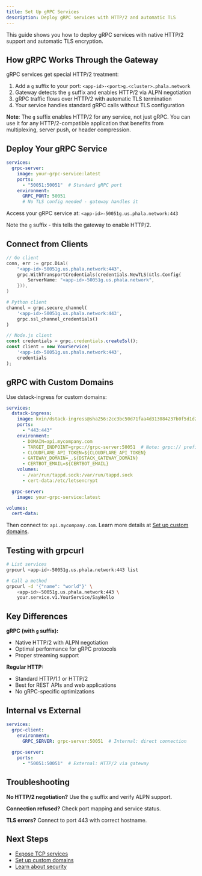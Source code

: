 ```yaml
---
title: Set Up gRPC Services
description: Deploy gRPC services with HTTP/2 and automatic TLS
---
```


This guide shows you how to deploy gRPC services with native HTTP/2 support and automatic TLS encryption.

## How gRPC Works Through the Gateway

gRPC services get special HTTP/2 treatment:
1. Add a `g` suffix to your port: `<app-id>-<port>g.<cluster>.phala.network`
2. Gateway detects the `g` suffix and enables HTTP/2 via ALPN negotiation
3. gRPC traffic flows over HTTP/2 with automatic TLS termination
4. Your service handles standard gRPC calls without TLS configuration

**Note**: The `g` suffix enables HTTP/2 for any service, not just gRPC. You can use it for any HTTP/2-compatible application that benefits from multiplexing, server push, or header compression.

## Deploy Your gRPC Service

```yaml
services:
  grpc-server:
    image: your-grpc-service:latest
    ports:
      - "50051:50051"  # Standard gRPC port
    environment:
      GRPC_PORT: 50051
      # No TLS config needed - gateway handles it
```

Access your gRPC service at: `<app-id>-50051g.us.phala.network:443`

Note the `g` suffix - this tells the gateway to enable HTTP/2.

## Connect from Clients

```go
// Go client
conn, err := grpc.Dial(
    "<app-id>-50051g.us.phala.network:443",
    grpc.WithTransportCredentials(credentials.NewTLS(&tls.Config{
        ServerName: "<app-id>-50051g.us.phala.network",
    })),
)
```

```python
# Python client
channel = grpc.secure_channel(
    '<app-id>-50051g.us.phala.network:443',
    grpc.ssl_channel_credentials()
)
```

```javascript
// Node.js client
const credentials = grpc.credentials.createSsl();
const client = new YourService(
    '<app-id>-50051g.us.phala.network:443',
    credentials
);
```

## gRPC with Custom Domains

Use dstack-ingress for custom domains:

```yaml
services:
  dstack-ingress:
    image: kvin/dstack-ingress@sha256:2cc3bc50d71faa4d313084237b0f5d1d25963024f2484c7a6414aed075883cdd
    ports:
      - "443:443"
    environment:
      - DOMAIN=api.mycompany.com
      - TARGET_ENDPOINT=grpc://grpc-server:50051  # Note: grpc:// prefix
      - CLOUDFLARE_API_TOKEN=${CLOUDFLARE_API_TOKEN}
      - GATEWAY_DOMAIN=_.${DSTACK_GATEWAY_DOMAIN}
      - CERTBOT_EMAIL=${CERTBOT_EMAIL}
    volumes:
      - /var/run/tappd.sock:/var/run/tappd.sock
      - cert-data:/etc/letsencrypt

  grpc-server:
    image: your-grpc-service:latest

volumes:
  cert-data:
```

Then connect to: `api.mycompany.com`. Learn more details at [Set up custom domains](setup-custom-domain).

## Testing with grpcurl

```bash
# List services
grpcurl <app-id>-50051g.us.phala.network:443 list

# Call a method
grpcurl -d '{"name": "world"}' \
    <app-id>-50051g.us.phala.network:443 \
    your.service.v1.YourService/SayHello
```

## Key Differences

**gRPC (with `g` suffix):**
- Native HTTP/2 with ALPN negotiation
- Optimal performance for gRPC protocols
- Proper streaming support

**Regular HTTP:**
- Standard HTTP/1.1 or HTTP/2
- Best for REST APIs and web applications
- No gRPC-specific optimizations

## Internal vs External

```yaml
services:
  grpc-client:
    environment:
      GRPC_SERVER: grpc-server:50051  # Internal: direct connection
      
  grpc-server:
    ports:
      - "50051:50051"  # External: HTTP/2 via gateway
```

## Troubleshooting

**No HTTP/2 negotiation?** Use the `g` suffix and verify ALPN support.

**Connection refused?** Check port mapping and service status.

**TLS errors?** Connect to port 443 with correct hostname.

## Next Steps

- [Expose TCP services](expose-tcp-service)
- [Set up custom domains](setup-custom-domain)
- [Learn about security](/phala-cloud/networking/security)
